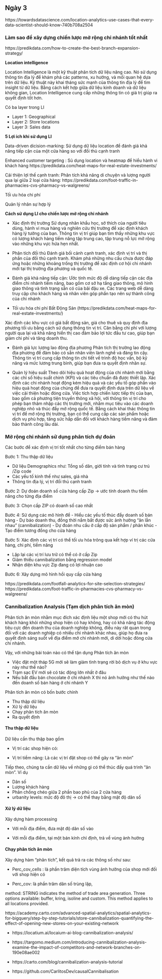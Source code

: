 ## Ngày 3 {-}


https://towardsdatascience.com/location-analytics-use-cases-that-every-data-scientist-should-know-740b708a2504

### Làm sao để xây dựng chiến lược mở rộng chi nhánh tốt nhất {-}

https://predikdata.com/how-to-create-the-best-branch-expansion-strategy/

**Location intelligence**

Location Intelligence là một kỹ thuật phân tích dữ liệu nâng cao. Nó sử dụng thông tin địa lý để khám phá các patterns, xu hướng, và mối quan hệ dựa trên dữ liệu. Kỹ thuật này khai tháng sức mạnh của thông tin địa lý để tìm insight từ dữ liệu. Bằng cách kết hợp giữa dữ liệu kinh doanh và dữ liệu không gian, Location Intelligence cung cấp những thông tin có giá trị giúp ra quyết định tốt hơn.

Có ba layer trong LI

- Layer 1: Geographical
- Layer 2: Store locations
- Layer 3: Sales data

**5 Lợi ích khi sử dụng LI**

Data-driven dicision-marking: Sử dụng dữ liệu location để đánh giá khả năng tiếp cận của một cửa hàng so với đối thủ cạnh tranh


Enhanced customer targeting : Sủ dụng location và heatmap để hiểu hành vi khách hàng https://predikdata.com/heat-maps-for-real-estate-investments/

Cải thiện lợi thế cạnh tranh:  Phân tích khả năng di chuyện và lượng người qua lại giữa 2 loại cửa hàng: https://predikdata.com/foot-traffic-in-pharmacies-cvs-pharmacy-vs-walgreens/

Tối ưu hóa chi phí

Quản lý nhân sự hợp lý


**Cách sử dụng LI cho chiến lược mở rộng chi nhánh**

- Xác định thị trường 
Sử dụng nhân khẩu học, sở thích của người tiêu dùng, hành vi mua hàng và nghiên cứu thị trường để xác định khách hàng lý tưởng của bạn. Thông tin vị trí giúp bạn tìm thấy những khu vực có lượng khách hàng tiềm năng tập trung cao, tập trung nỗ lực mở rộng vào những khu vực hứa hẹn nhất.

- Phân tích đối thủ
Đánh giá bối cảnh cạnh tranh, xác định vị trí và thị phần của đối thủ cạnh tranh. Khám phá những nhu cầu chưa được đáp ứng hoặc những khoảng trống thị trường để xác định cơ hội chi nhánh mới tại thị trường địa phương và quốc tế.

- Đánh giá khả năng tiếp cận:
Ước tính mức độ dễ dàng tiếp cận các địa điểm chi nhánh tiềm năng, bao gồm cơ sở hạ tầng giao thông, mô hình giao thông và tình trạng sẵn có của bãi đậu xe. Các trang web dễ dàng truy cập cho khách hàng và nhân viên góp phần tạo nên sự thành công của chi nhánh

- Tối ưu hóa chi phí Bất Động Sản (https://predikdata.com/heat-maps-for-real-estate-investments/)

Xác định các khu vực có giá bất động sản, giá cho thuê và quy định địa phương tối ưu bằng cách sử dụng thông tin vị trí. Cân bằng chi phí với lượng người qua lại và khả năng hiển thị cao đảm bảo lợi tức đầu tư cao, giúp bạn giảm chi phí và tăng doanh thu.

- Đánh giá lực lượng lao động địa phương
Phân tích thị trường lao động địa phương để đảm bảo có sẵn nhân viên lành nghề và đáng tin cậy. Thông tin vị trí cung cấp thông tin chi tiết về trình độ học vấn, bộ kỹ năng và mức lương trung bình, giúp bạn đưa ra quyết định nhân sự.

- Quản lý hiệu suất
Theo dõi hiệu quả hoạt động của chi nhánh mới bằng các chỉ số hiệu suất chính (KPI) và các tiêu chuẩn đã được thiết lập. Xác định các chi nhánh hoạt động kém hiệu quả và các yếu tố góp phần vào hiệu quả hoạt động của chúng để đưa ra quyết định dựa trên dữ liệu về việc cải thiện hoặc đóng cửa. Việc tích hợp chiến lược tiếp thị của bạn, bao gồm cả phương tiện truyền thông xã hội, với thông tin vị trí cho phép bạn thâm nhập các thị trường mới, nhắm mục tiêu vào các doanh nghiệp nhỏ và thúc đẩy mở rộng quốc tế. Bằng cách khai thác thông tin vị trí để mở rộng thị trường, bạn có thể cung cấp các sản phẩm hoặc dịch vụ phù hợp, tăng sức hấp dẫn đối với khách hàng tiềm năng và đảm bảo thành công lâu dài.


### Mở rộng chi nhánh sử dụng phân tích dự đoán {-}

Các bước để xác định vị trí tốt nhất cho từng điểm bán hàng

Bước 1: Thu thập dữ liệu

- Dữ liệu Demographics như: Tổng số dân, giới tính và tình trạng cư trú /Zip code
- Các yếu tố kinh thế như sales, giá nhà
- Thông tin địa lý, vị trí đối thủ cạnh tranh

Bước 2: Dự đoán doanh số cửa hàng cấp Zip -> ước tính doanh thu tiềm năng cho từng địa điểm

Bước 3: Chọn cấp ZIP có doanh số cao nhất

Bước 4: Sử dụng các mô hình để
- Hiểu các yếu tố thúc đẩy doanh số bán hàng
- Dự báo doanh thu, đồng thời nắm bắt được sức ảnh hưởng "ăn lẫn nhau" (cannibalization)
- Dự đoán nhu cầu ở cấp độ sản phẩm / phân khúc
- Tạo điểm tương đồng cho cửa hàng

Bước 5: Xác định các vị trí có thể tối ưu hóa trông qua kết hợp ví trị các cửa hàng, chi phí, tiềm năng

- Lặp lại các vị trí lưu trữ có thể có ở cấp Zip
- Giảm thiểu cannibalization bằng regression model
- Nhận diện khu vực Zip đang có lợi nhuận cao

Bước 6: Xây dựng mô hình hồi quy cấp cửa hàng

https://predikdata.com/footfall-analytics-for-site-selection-strategies/
https://predikdata.com/foot-traffic-in-pharmacies-cvs-pharmacy-vs-walgreens/


### Cannibalization Analysis (Tạm dịch phân tích ăn mòn) {-}

Phân tích ăn mòn nhằm mục đích xác định liệu một shop mới có thu hút khách hàng khỏi những shop hiện có hay không, hay có khả năng tác động tiêu cực đến doanh thu của doanh nghiệp không, điều này rât quan trong đối với các doanh nghiệp có nhiều chi nhánh khác nhau, giúp họ đưa ra quyết định sáng suốt về địa điểm mở chi nhánh mới, di dời hoặc đóng cửa chi nhánh.

Vậy, với những bài toán nào có thể tận dụng Phân tích ăn mòn

- Việc đặt một tháp 5G mới sẽ làm giảm tình trạng rời bỏ dịch vụ ở khu vực này như thế nào?
- Trạm sạc EV mới sẽ có tác động lớn nhất ở đâu
- Nếu bắt đầu bán chocolate ở chi nhánh X thì nó ảnh hưởng như thế nào đến doanh số bán hàng ở chi nhánh Y


Phân tích ăn mòn có bốn bước chính

- Thu thập dữ liệu
- Xử lý dữ liệu
- Chạy phân tích ăn mòn
- Ra quyết định

#### Thu thập dữ liệu {-}

Dữ liệu cần thu thập bao gồm

- Vị trí các shop hiện có:

- Vị trí tiềm năng: Là các vị trí đặt shop có thể gây ra "ăn mòn"

Tiếp theo, chúng ta cần dữ liệu về những gì có thể thúc đấy quá trình "ăn mòn". Ví dụ

- Dân số
- Lượng khách hàng 
- Phân chồng chéo giữa 2 phần bao phủ của 2 cửa hàng
- urbanity levels: mức độ đô thị -> có thể thay bằng mật độ dân số


#### Xử lý dữ liệu {-}

Xây dựng hàm processing

- Với mỗi địa điểm, đưa mật độ dân số vào

- Với mỗi địa điểm, tại một bán kính chỉ định, trả về vùng ảnh hưởng

#### Chạy phân tích ăn mòn {-}

Xây dựng hàm "phân tích", kết quả trả ra các thông số như sau:

- Perc_cov_cells : là phần trăm diện tích vùng ảnh hưởng của shop mới đối với shop hiện có

- Perc_cov: là phần trăm dân số trùng lặp, 

method: STRING indicates the method of trade area generation. Three options available: buffer, kring, isoline and custom. This method applies to all locations provided.

https://academy.carto.com/advanced-spatial-analytics/spatial-analytics-for-bigquery/step-by-step-tutorials/store-cannibalization-quantifying-the-effect-of-opening-new-stores-on-your-existing-network


- https://locatium.ai/locaium-ai-blog-cannibalization-analysis/

- https://targomo.medium.com/introducing-cannibalization-analysis-examine-the-impact-of-competitors-and-network-branches-on-190e08ae002

- https://carto.com/blog/cannibalization-analysis-tutorial

- https://github.com/CarlitosDev/causalCannibalisation
